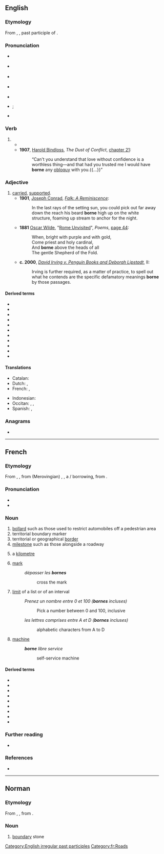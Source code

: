 {{also|Borne|borné}}
==English==

===Etymology===
From {{inh|en|ang|boren}}, {{m|ang|ġeboren}}, past participle of {{m|ang|beran}}.

===Pronunciation===
* {{a|RP}} {{IPA|en|/bɔːn/}}
* {{a|GenAm}} {{IPA|en|/bɔɹn/}}
* {{a|rhotic|horse-hoarse}} {{IPA|en|/bo(ː)ɹn/}}
* {{a|nonrhotic|horse-hoarse}} {{IPA|en|/boən/}}
* {{audio|en|En-us-borne.ogg|Audio (US)}}
* {{homophones|en|born}} {{qualifier|accents with the {{w|horse–hoarse merger}}}}; {{l|en|bawn}} {{qualifier|[[non-rhotic]] accents with the horse–hoarse merger}}
* {{rhymes|en|ɔː(ɹ)n|s=1}}

===Verb===
{{head|en|verb form}}

# {{inflection of|en|bear||past|part}}
#* {{RQ:Shakespeare Tempest|I|ii|passage={{smallcaps|Miranda}}: I ſhould ſinne / To thinke but Noblie of my Grand-mother, / Good wombes haue '''borne''' bad ſonnes.}}
#* '''1907''', [[w:Harold Edward Bindloss|Harold Bindloss]], ''The Dust of Conflict'', [http://openlibrary.org/works/OL4429277W chapter 21]:
#*: “Can't you understand that love without confidence is a worthless thing—and that had you trusted me I would have '''borne''' any [[obloquy]] with you.{{...}}”

===Adjective===
{{en-adj|-}}

# [[carried]], [[supported]].
#* '''1901''', [[w:Joseph Conrad|Joseph Conrad]], ''[[s:Falk|Falk: A Reminiscence]]'':
#*: In the last rays of the setting sun, you could pick out far away down the reach his beard '''borne''' high up on the white structure, foaming up stream to anchor for the night.
#* '''1881''' [[w:Oscar Wilde|Oscar Wilde]], "[[s:Rome Unvisited|Rome Unvisited]]", ''Poems'', [http://books.google.com/books?id=XlICAAAAQAAJ&pg=PA44&dq=wilde+%22Rome+Unvisited%22&hl=en&ei=MwaGTImqA8L_lgeK-4AZ&sa=X&oi=book_result&ct=result&resnum=1&ved=0CCkQ6AEwAA#v=onepage&q&f=false page 44]:
#*: When, bright with purple and with gold, <br/>Come priest and holy cardinal, <br/>And '''borne''' above the heads of all <br/>The gentle Shepherd of the Fold.
#* '''c. 2000''', ''[[s:David Irving v. Penguin Books and Deborah Lipstadt|David Irving v. Penguin Books and Deborah Lipstadt]]'', II:
#*: Irving is further required, as a matter of practice, to spell out what he contends are the specific defamatory meanings '''borne''' by those passages.

====Derived terms====
{{der-top3}}
* {{l|en|airborne}}
* {{l|en|bloodborne}}
* {{l|en|cartborne}}
* {{l|en|milkborne}}
* {{l|en|railborne}}
* {{l|en|seaborne}}
* {{l|en|shipborne}}
* {{l|en|spaceborne}}
* {{l|en|trainborne}}
* {{l|en|wainborne}}
* {{l|en|waterborne}}
{{der-bottom}}

====Translations====
{{trans-top|carried, supported}}
* Catalan: {{t+|ca|carregat}}
* Dutch: {{t+|nl|gedragen}}, {{t+|nl|ondersteund}}
* French: {{t+|fr|porté}}, {{t+|fr|supporté}}
{{trans-mid}}
* Indonesian: {{t+|id|dibawa}}
* Occitan: {{t+|oc|cargat}}, {{t+|oc|portat}}, {{t|oc|suportat}}
* Spanish: {{t+|es|soportado}}, {{t+|es|aguantado}}
{{trans-bottom}}

===Anagrams===
* {{anagrams|en|a=benor|Boner|Breon|Ebron|boner}}

[[Category:English irregular past participles]]

----

==French==

===Etymology===
From {{inh|fr|fro|bontie}}, {{m|fro|bodne}}, from {{der|fr|ML.|-}} (Merovingian) {{m|la|bodina|}}, {{m|la|butina||limit, boundary}}, a {{der|fr|cel|-}}/{{der|fr|xtg|-}} borrowing, from {{der|fr|cel-pro|*bonnicca||boundary}}.

===Pronunciation===
* {{fr-IPA}}
* {{audio|fr|Fr-borne.ogg|audio}}

===Noun===
{{fr-noun|f}}

# [[bollard]] such as those used to restrict automobiles off a pedestrian area
# territorial boundary marker
# territorial or geographical [[border]]
# [[milestone]] such as those alongside a roadway
# {{lb|fr|slang}} a [[kilometre]]
# [[mark]]
#: ''dépasser les '''bornes'''''
#:: cross the mark
# [[limit]] of a list or of an interval
#:''Prenez un nombre entre 0 et 100 ('''bornes''' incluses)''
#::Pick a number between 0 and 100, inclusive
#:''les lettres comprises entre A et D ('''bornes''' incluses)''
#::alphabetic characters from A to D
# [[machine]]
#:'''''borne''' libre service''
#:: self-service machine

====Derived terms====
* {{l|fr|borne d'incendie}}
* {{l|fr|borne électrique}}
* {{l|fr|borne kilométrique}}
* {{l|fr|borné}}
* {{l|fr|borner}}
* {{l|fr|borne-fontaine}}
* {{l|fr|borne-abreuvoir}}
* {{l|fr|dépasser les bornes}}
* {{l|fr|radioborne}}

===Further reading===
* {{R:TLFi}}

===References===
* {{R:es:Roberts:2014}}

[[Category:fr:Roads]]
----

==Norman==

===Etymology===
From {{inh|nrf|LL.|bodina}}, {{m|la|butina}}, from {{der|nrf|xtg|-}}.

===Noun===
{{nrf-noun|f}}

# {{lb|nrf|Jersey}} [[boundary]] stone